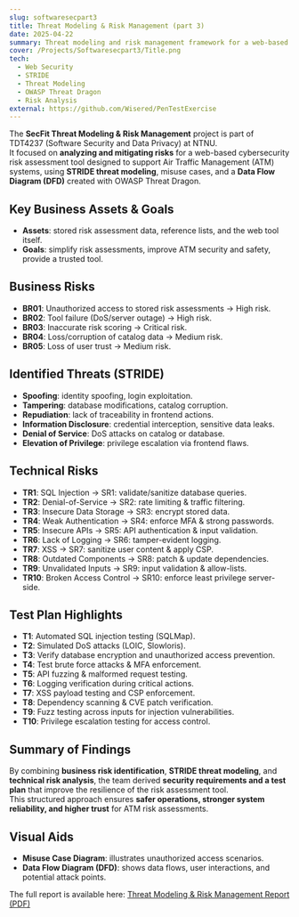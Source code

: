 ```yaml
---
slug: softwaresecpart3
title: Threat Modeling & Risk Management (part 3)
date: 2025-04-22
summary: Threat modeling and risk management framework for a web-based cybersecurity risk assessment tool for Air Traffic Management systems.
cover: /Projects/Softwaresecpart3/Title.png
tech:
  - Web Security
  - STRIDE
  - Threat Modeling
  - OWASP Threat Dragon
  - Risk Analysis
external: https://github.com/Wisered/PenTestExercise
---
```


The **SecFit Threat Modeling & Risk Management** project is part of TDT4237 (Software Security and Data Privacy) at NTNU.  
It focused on **analyzing and mitigating risks** for a web-based cybersecurity risk assessment tool designed to support Air Traffic Management (ATM) systems, using **STRIDE threat modeling**, misuse cases, and a **Data Flow Diagram (DFD)** created with OWASP Threat Dragon.

## **Key Business Assets & Goals**

- **Assets**: stored risk assessment data, reference lists, and the web tool itself.  
- **Goals**: simplify risk assessments, improve ATM security and safety, provide a trusted tool.  

## **Business Risks**

- **BR01**: Unauthorized access to stored risk assessments → High risk.  
- **BR02**: Tool failure (DoS/server outage) → High risk.  
- **BR03**: Inaccurate risk scoring → Critical risk.  
- **BR04**: Loss/corruption of catalog data → Medium risk.  
- **BR05**: Loss of user trust → Medium risk.  

## **Identified Threats (STRIDE)**

- **Spoofing**: identity spoofing, login exploitation.  
- **Tampering**: database modifications, catalog corruption.  
- **Repudiation**: lack of traceability in frontend actions.  
- **Information Disclosure**: credential interception, sensitive data leaks.  
- **Denial of Service**: DoS attacks on catalog or database.  
- **Elevation of Privilege**: privilege escalation via frontend flaws.  

## **Technical Risks**

- **TR1**: SQL Injection → SR1: validate/sanitize database queries.  
- **TR2**: Denial-of-Service → SR2: rate limiting & traffic filtering.  
- **TR3**: Insecure Data Storage → SR3: encrypt stored data.  
- **TR4**: Weak Authentication → SR4: enforce MFA & strong passwords.  
- **TR5**: Insecure APIs → SR5: API authentication & input validation.  
- **TR6**: Lack of Logging → SR6: tamper-evident logging.  
- **TR7**: XSS → SR7: sanitize user content & apply CSP.  
- **TR8**: Outdated Components → SR8: patch & update dependencies.  
- **TR9**: Unvalidated Inputs → SR9: input validation & allow-lists.  
- **TR10**: Broken Access Control → SR10: enforce least privilege server-side.  

## **Test Plan Highlights**

- **T1**: Automated SQL injection testing (SQLMap).  
- **T2**: Simulated DoS attacks (LOIC, Slowloris).  
- **T3**: Verify database encryption and unauthorized access prevention.  
- **T4**: Test brute force attacks & MFA enforcement.  
- **T5**: API fuzzing & malformed request testing.  
- **T6**: Logging verification during critical actions.  
- **T7**: XSS payload testing and CSP enforcement.  
- **T8**: Dependency scanning & CVE patch verification.  
- **T9**: Fuzz testing across inputs for injection vulnerabilities.  
- **T10**: Privilege escalation testing for access control.  

## **Summary of Findings**

By combining **business risk identification**, **STRIDE threat modeling**, and **technical risk analysis**, the team derived **security requirements and a test plan** that improve the resilience of the risk assessment tool.  
This structured approach ensures **safer operations, stronger system reliability, and higher trust** for ATM risk assessments.

## **Visual Aids**

- **Misuse Case Diagram**: illustrates unauthorized access scenarios.  
- **Data Flow Diagram (DFD)**: shows data flows, user interactions, and potential attack points.

The full report is available here:
[Threat Modeling & Risk Management Report (PDF)](/Projects/Softwaresecpart3/ThreatModeling_Report.pdf)